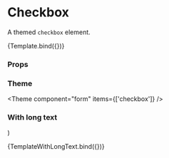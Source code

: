 
<Meta title="Components/Form/primitive/Checkbox" component={Checkbox} />

# Checkbox

A themed `checkbox` element.


<Canvas>
  <Story
    name="Default"
    args={{
      name: 'name',
      label: 'Accept privacy policy',
      disabled: false,
    }}
  >
    {Template.bind({})}
  </Story>
</Canvas>

### Props

<ArgsTable story="Default" />

### Theme

<Theme component="form" items={['checkbox']} />

### With long text

  <Checkbox
    name="checkbox-w-long-text"
    label="This checkbox has a very long text to show the behavior of a line break within the checkbox component. Adjust the width of the window to see the positioning of the elements within the component."
  />
)

<Canvas>
  <Story name="With long text">{TemplateWithLongText.bind({})}</Story>
</Canvas>
